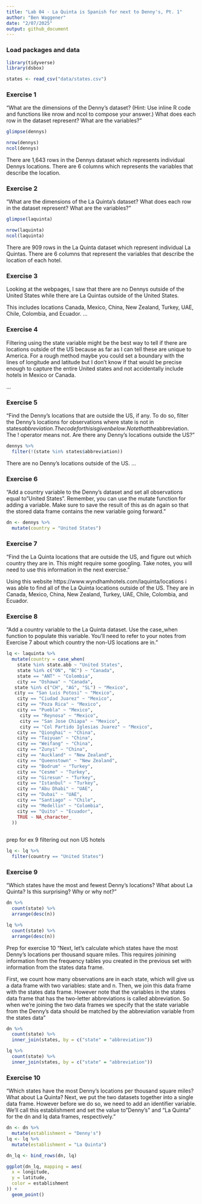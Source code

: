```yaml
---
title: "Lab 04 - La Quinta is Spanish for next to Denny's, Pt. 1"
author: "Ben Waggener"
date: "2/07/2025"
output: github_document
---
```


### Load packages and data

```r
library(tidyverse) 
library(dsbox) 
```

```r
states <- read_csv("data/states.csv")
```

### Exercise 1

"What are the dimensions of the Denny’s dataset? (Hint: Use inline R code and functions like nrow and ncol to compose your answer.) What does each row in the dataset represent? What are the variables?"

```r

glimpse(dennys)

nrow(dennys)
ncol(dennys)

```
There are 1,643 rows in the Dennys dataset which represents individual Dennys locations. There are 6 columns which represents the variables that describe the location.

### Exercise 2

"What are the dimensions of the La Quinta’s dataset? What does each row in the dataset represent? What are the variables?"

``` r

glimpse(laquinta)

nrow(laquinta)
ncol(laquinta)


```
There are 909 rows in the La Quinta dataset which represent individual La Quintas. There are 6 columns that represent the variables that describe the location of each hotel.


### Exercise 3

Looking at the webpages, I saw that there are no Dennys outside of the United States while there are La Quintas outside of the United States.

This includes locations Canada, Mexico, China, New Zealand, Turkey, UAE, Chile, Colombia, and Ecuador.
...

### Exercise 4

Filtering using the state variable might be the best way to tell if there are locations outside of the US because as far as I can tell these are unique to America. For a rough method maybe you could set a boundary with the lines of longitude and latitude but I don't know if that would be precise enough to capture the entire United states and not accidentally include hotels in Mexico or Canada.

...

### Exercise 5

"Find the Denny’s locations that are outside the US, if any. To do so, filter the Denny’s locations for observations where state is not in states$abbreviation. The code for this is given below. Note that the %in% operator matches the states listed in the state variable to those listed in states$abbreviation. The ! operator means not. Are there any Denny’s locations outside the US?"

``` r

dennys %>%
  filter(!(state %in% states$abbreviation))

```
There are no Denny's locations outside of the US.
...

### Exercise 6
"Add a country variable to the Denny’s dataset and set all observations equal to "United States". Remember, you can use the mutate function for adding a variable. Make sure to save the result of this as dn again so that the stored data frame contains the new variable going forward."

```r
dn <- dennys %>%
  mutate(country = "United States")

```
 
### Exercise 7
"Find the La Quinta locations that are outside the US, and figure out which country they are in. This might require some googling. Take notes, you will need to use this information in the next exercise."

Using this website https://www.wyndhamhotels.com/laquinta/locations i was able to find all of the La Quinta locations outside of the US. They are in Canada, Mexico, China, New Zealand, Turkey, UAE, Chile, Colombia, and Ecuador.

### Exercise 8
"Add a country variable to the La Quinta dataset. Use the case_when function to populate this variable. You’ll need to refer to your notes from Exercise 7 about which country the non-US locations are in."
```r
lq <- laquinta %>%
  mutate(country = case_when(
    state %in% state.abb ~ "United States",
    state %in% c("ON", "BC") ~ "Canada",
    state == "ANT" ~ "Colombia",
    city == "Oshawa" ~ "Canada",
   state %in% c("CH", "AG", "SL") ~ "Mexico",
   city == "San Luis Potosi" ~ "Mexico",
    city == "Ciudad Juarez" ~ "Mexico",  
    city == "Poza Rica" ~ "Mexico",
    city == "Puebla" ~ "Mexico",
     city == "Reynosa" ~ "Mexico",
     city == "San Jose Chiapa" ~ "Mexico",
     city == "Col Partido Iglesias Juarez" ~ "Mexico",  
    city == "Qionghai" ~ "China",
    city == "Taiyuan" ~ "China",
    city == "Weifang" ~ "China",
    city == "Zunyi" ~ "China",
    city == "Auckland" ~ "New Zealand",
    city == "Queenstown" ~ "New Zealand",
    city == "Bodrum" ~ "Turkey",
    city == "Cesme" ~ "Turkey",
    city == "Giresun" ~ "Turkey",
    city == "Istanbul" ~ "Turkey",
    city == "Abu Dhabi" ~ "UAE",
    city == "Dubai" ~ "UAE",
    city == "Santiago" ~ "Chile",
    city == "Medellin" ~ "Colombia",
    city == "Quito" ~ "Ecuador",
    TRUE ~ NA_character_
  ))
    

```

prep for ex 9
filtering out non US hotels
```r
lq <- lq %>%
  filter(country == "United States")
```

### Exercise 9
"Which states have the most and fewest Denny’s locations? What about La Quinta? Is this surprising? Why or why not?"

```r
dn %>%
  count(state) %>%
  arrange(desc(n))

lq %>%
  count(state) %>%
  arrange(desc(n))
```

Prep for exercise 10
"Next, let’s calculate which states have the most Denny’s locations per thousand square miles. This requires joinining information from the frequency tables you created in the previous set with information from the states data frame.

First, we count how many observations are in each state, which will give us a data frame with two variables: state and n. Then, we join this data frame with the states data frame. However note that the variables in the states data frame that has the two-letter abbreviations is called abbreviation. So when we’re joining the two data frames we specify that the state variable from the Denny’s data should be matched by the abbreviation variable from the states data"

```r
dn %>%
  count(state) %>%
  inner_join(states, by = c("state" = "abbreviation"))

lq %>%
  count(state) %>%
  inner_join(states, by = c("state" = "abbreviation"))
```
### Exercise 10
"Which states have the most Denny’s locations per thousand square miles? What about La Quinta?
Next, we put the two datasets together into a single data frame. However before we do so, we need to add an identifier variable. We’ll call this establishment and set the value to "Denny's" and "La Quinta" for the dn and lq data frames, respectively."

```r

dn <- dn %>%
  mutate(establishment = "Denny's")
lq <- lq %>%
  mutate(establishment = "La Quinta")

dn_lq <- bind_rows(dn, lq)

ggplot(dn_lq, mapping = aes(
  x = longitude,
  y = latitude,
  color = establishment
)) +
  geom_point()

```


